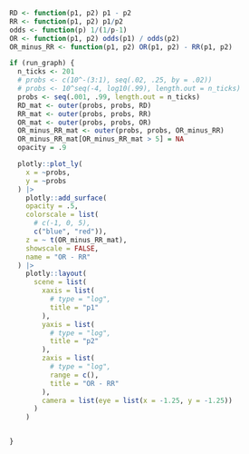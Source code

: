 ```r
RD <- function(p1, p2) p1 - p2
RR <- function(p1, p2) p1/p2
odds <- function(p) 1/(1/p-1)
OR <- function(p1, p2) odds(p1) / odds(p2)
OR_minus_RR <- function(p1, p2) OR(p1, p2) - RR(p1, p2)

if (run_graph) {
  n_ticks <- 201
  # probs <- c(10^-(3:1), seq(.02, .25, by = .02))
  # probs <- 10^seq(-4, log10(.99), length.out = n_ticks)
  probs <- seq(.001, .99, length.out = n_ticks)
  RD_mat <- outer(probs, probs, RD)
  RR_mat <- outer(probs, probs, RR)
  OR_mat <- outer(probs, probs, OR)
  OR_minus_RR_mat <- outer(probs, probs, OR_minus_RR)
  OR_minus_RR_mat[OR_minus_RR_mat > 5] = NA
  opacity = .9

  plotly::plot_ly(
    x = ~probs,
    y = ~probs
  ) |>
    plotly::add_surface(
    opacity = .5,
    colorscale = list(
      # c(-1, 0, 5), 
      c("blue", "red")),
    z = ~ t(OR_minus_RR_mat),
    showscale = FALSE,
    name = "OR - RR"
  ) |>
    plotly::layout(
      scene = list(
        xaxis = list(
          # type = "log",
          title = "p1"
        ),
        yaxis = list(
          # type = "log",
          title = "p2"
        ),
        zaxis = list(
          # type = "log",
          range = c(),
          title = "OR - RR"
        ),
        camera = list(eye = list(x = -1.25, y = -1.25))
      )
    )


}

```
